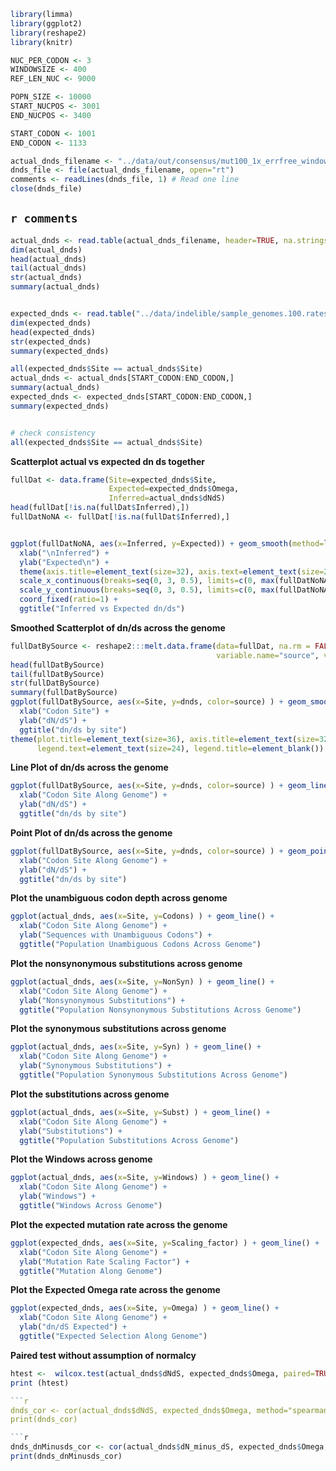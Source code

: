 
```r
library(limma)
library(ggplot2)
library(reshape2)
library(knitr)

NUC_PER_CODON <- 3
WINDOWSIZE <- 400
REF_LEN_NUC <- 9000

POPN_SIZE <- 10000
START_NUCPOS <- 3001
END_NUCPOS <- 3400

START_CODON <- 1001
END_CODON <- 1133

actual_dnds_filename <- "../data/out/consensus/mut100_1x_errfree_window400/actual_dnds_by_site.tsv"
dnds_file <- file(actual_dnds_filename, open="rt")
comments <- readLines(dnds_file, 1) # Read one line 
close(dnds_file)
```

**`r comments`**
-----------------------------



```r
actual_dnds <- read.table(actual_dnds_filename, header=TRUE, na.strings="None", comment.char = "#")
dim(actual_dnds)
head(actual_dnds)
tail(actual_dnds)
str(actual_dnds)
summary(actual_dnds)


expected_dnds <- read.table("../data/indelible/sample_genomes.100.rates.csv", header=TRUE, sep=',')
dim(expected_dnds)
head(expected_dnds)
str(expected_dnds)
summary(expected_dnds)

all(expected_dnds$Site == actual_dnds$Site)
actual_dnds <- actual_dnds[START_CODON:END_CODON,]
summary(actual_dnds)
expected_dnds <- expected_dnds[START_CODON:END_CODON,]
summary(expected_dnds)


# check consistency
all(expected_dnds$Site == actual_dnds$Site)
```

**Scatterplot actual vs expected dn ds together**

```r
fullDat <- data.frame(Site=expected_dnds$Site,
                      Expected=expected_dnds$Omega,
                      Inferred=actual_dnds$dNdS)
head(fullDat[!is.na(fullDat$Inferred),])
fullDatNoNA <- fullDat[!is.na(fullDat$Inferred),]


ggplot(fullDatNoNA, aes(x=Inferred, y=Expected)) + geom_smooth(method=lm, size=4, color="#A30052", fill="#FF99CC") +
  xlab("\nInferred") + 
  ylab("Expected\n") + 
  theme(axis.title=element_text(size=32), axis.text=element_text(size=24) ) + 
  scale_x_continuous(breaks=seq(0, 3, 0.5), limits=c(0, max(fullDatNoNA$Inferred))) +
  scale_y_continuous(breaks=seq(0, 3, 0.5), limits=c(0, max(fullDatNoNA$Expected))) +
  coord_fixed(ratio=1) + 
  ggtitle("Inferred vs Expected dn/ds")
```

**Smoothed Scatterplot of dn/ds across the genome**

```r
fullDatBySource <- reshape2:::melt.data.frame(data=fullDat, na.rm = FALSE, id.vars="Site", measure.vars=c("Expected", "Inferred"),
                                              variable.name="source", value.name="dnds")
head(fullDatBySource)
tail(fullDatBySource)
str(fullDatBySource)
summary(fullDatBySource)
ggplot(fullDatBySource, aes(x=Site, y=dnds, color=source) ) + geom_smooth() + 
  xlab("Codon Site") + 
  ylab("dN/dS") + 
  ggtitle("dn/ds by site")
theme(plot.title=element_text(size=36), axis.title=element_text(size=32), axis.text=element_text(size=24), 
      legend.text=element_text(size=24), legend.title=element_blank())
```

**Line Plot of dn/ds across the genome**


```r
ggplot(fullDatBySource, aes(x=Site, y=dnds, color=source) ) + geom_line() + 
  xlab("Codon Site Along Genome") + 
  ylab("dN/dS") + 
  ggtitle("dn/ds by site")
```

**Point Plot of dn/ds across the genome**

```r
ggplot(fullDatBySource, aes(x=Site, y=dnds, color=source) ) + geom_point() + 
  xlab("Codon Site Along Genome") + 
  ylab("dN/dS") + 
  ggtitle("dn/ds by site")
```

**Plot the unambiguous codon depth across genome**

```r
ggplot(actual_dnds, aes(x=Site, y=Codons) ) + geom_line() + 
  xlab("Codon Site Along Genome") + 
  ylab("Sequences with Unambiguous Codons") + 
  ggtitle("Population Unambiguous Codons Across Genome")
```

**Plot the nonsynonymous substitutions across genome**

```r
ggplot(actual_dnds, aes(x=Site, y=NonSyn) ) + geom_line() + 
  xlab("Codon Site Along Genome") + 
  ylab("Nonsynonymous Substitutions") + 
  ggtitle("Population Nonsynonymous Substitutions Across Genome")
```

**Plot the synonymous substitutions across genome**

```r
ggplot(actual_dnds, aes(x=Site, y=Syn) ) + geom_line() + 
  xlab("Codon Site Along Genome") + 
  ylab("Synonymous Substitutions") + 
  ggtitle("Population Synonymous Substitutions Across Genome")
```

**Plot the substitutions across genome**

```r
ggplot(actual_dnds, aes(x=Site, y=Subst) ) + geom_line() + 
  xlab("Codon Site Along Genome") + 
  ylab("Substitutions") + 
  ggtitle("Population Substitutions Across Genome")
```

**Plot the Windows across genome**

```r
ggplot(actual_dnds, aes(x=Site, y=Windows) ) + geom_line() + 
  xlab("Codon Site Along Genome") + 
  ylab("Windows") + 
  ggtitle("Windows Across Genome")
```

**Plot the expected mutation rate across the genome**

```r
ggplot(expected_dnds, aes(x=Site, y=Scaling_factor) ) + geom_line() + 
  xlab("Codon Site Along Genome") + 
  ylab("Mutation Rate Scaling Factor") + 
  ggtitle("Mutation Along Genome")
```

**Plot the Expected Omega rate across the genome**

```r
ggplot(expected_dnds, aes(x=Site, y=Omega) ) + geom_line() + 
  xlab("Codon Site Along Genome") + 
  ylab("dn/dS Expected") + 
  ggtitle("Expected Selection Along Genome")
```

**Paired test without assumption of normalcy**

```r
htest <-  wilcox.test(actual_dnds$dNdS, expected_dnds$Omega, paired=TRUE, exact=TRUE, na.action="na.exclude")
print (htest)

```r
dnds_cor <- cor(actual_dnds$dNdS, expected_dnds$Omega, method="spearman", use="complete.obs")
print(dnds_cor)

```r
dnds_dnMinusds_cor <- cor(actual_dnds$dN_minus_dS, expected_dnds$Omega, method="spearman", use="complete.obs")
print(dnds_dnMinusds_cor)
```

